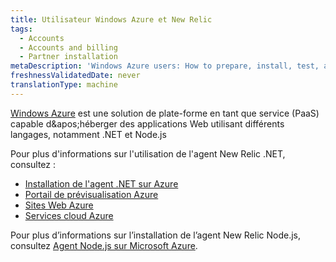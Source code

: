 ```yaml
---
title: Utilisateur Windows Azure et New Relic
tags:
  - Accounts
  - Accounts and billing
  - Partner installation
metaDescription: 'Windows Azure users: How to prepare, install, test, and initialize the New Relic agent.'
freshnessValidatedDate: never
translationType: machine
---
```


[Windows Azure](https://www.windowsazure.com/ "Le lien s'ouvre dans une nouvelle fenêtre") est une solution de plate-forme en tant que service (PaaS) capable d&amp;apos;héberger des applications Web utilisant différents langages, notamment .NET et Node.js

Pour plus d&apos;informations sur l&apos;utilisation de l&apos;agent New Relic .NET, consultez :

* [Installation de l&apos;agent .NET sur Azure](/docs/dotnet/installing-the-net-agent-on-azure)
* [Portail de prévisualisation Azure](/docs/agents/net-agent/azure-installation/azure-preview-portal)
* [Sites Web Azure](/docs/dotnet/azure-web-sites)
* [Services cloud Azure](/docs/dotnet/azure-cloud-services)

Pour plus d’informations sur l’installation de l’agent New Relic Node.js, consultez [Agent Node.js sur Microsoft Azure](/docs/nodejs/nodejs-agent-on-microsoft-azure).
